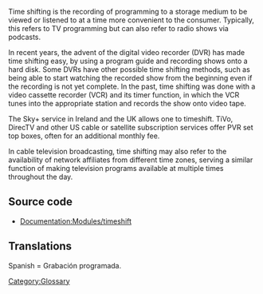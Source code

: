 {{Wikipedia|Timeshift}}

Time shifting is the recording of programming to a storage medium to be viewed or listened to at a time more convenient to the consumer. Typically, this refers to TV programming but can also refer to radio shows via podcasts.

In recent years, the advent of the digital video recorder (DVR) has made time shifting easy, by using a program guide and recording shows onto a hard disk. Some DVRs have other possible time shifting methods, such as being able to start watching the recorded show from the beginning even if the recording is not yet complete. In the past, time shifting was done with a video cassette recorder (VCR) and its timer function, in which the VCR tunes into the appropriate station and records the show onto video tape.

The Sky+ service in Ireland and the UK allows one to timeshift. TiVo, DirecTV and other US cable or satellite subscription services offer PVR set top boxes, often for an additional monthly fee.

In cable television broadcasting, time shifting may also refer to the availability of network affiliates from different time zones, serving a similar function of making television programs available at multiple times throughout the day.

== Source code ==
* [[Documentation:Modules/timeshift]]

== Translations ==
Spanish = Grabación programada.

[[Category:Glossary]]